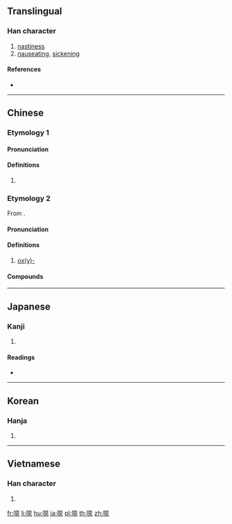 {{also|恶|𫫖|𫫇}}
==Translingual==
{{Han simplified forms|噁|𫫖|恶|ex=y}}

===Han character===
{{Han char|rn=30|rad=口|as=12|sn=15|four=61031|canj=RMMP|ids=⿰口惡}}

# [[nastiness]]
# [[nauseating]], [[sickening]]

====References====
* {{Han ref|kx=0208.050|dkj=04285|dj=0431.020|hdz=10681.050|uh=5641|ud=22081|bh=E4FA|bd=58618}}

----

==Chinese==

===Etymology 1===
{{zh-forms|s=恶|t2=惡}}

====Pronunciation====
{{zh-pron
|m=ě
|c=ok3,wu3
|h=pfs=
|md=
|mn=
|w=
|mc=y
|oc=y
|cat=
}}

====Definitions====
{{zh-hanzi}}

# {{zh-only used in|噁心/恶心}}

===Etymology 2===
{{zh-forms|s=𫫇}}
From {{der|zh|en|oxy-|ox(y)-}}.

====Pronunciation====
{{zh-pron
|m=è,ě,2nb=Taiwan
|c=ok3
|h=pfs=
|md=
|mn=
|w=
|mc=y
|oc=y
|cat=
}}

====Definitions====
{{zh-hanzi}}

# {{lb|zh|chemistry}} {{n-g|Used as a transliteration character:}} [[oxy-|ox(y)-]]

====Compounds====
{{zh-der|二噁烷|二噁英|噁丁環|噁唑|噁唑烷|噁庚因|噁庚英|噁唑啉}}

----

==Japanese==

===Kanji===
{{ja-kanji|grade=|rs=口12|style=ky|shin=𫫖}}

# {{defn|lang=ja|sort=口12}}

====Readings====
* {{ja-readings|on=[[お]] (o), [[う]] (u), [[あく]] (aku)|kun=[[おこる]] (okoru)}}

----

==Korean==

===Hanja===
{{ko-hanja|hangeul=오|rv=o|mr=o}}

# {{defn|lang=ko|sort=口12}}

----

==Vietnamese==

===Han character===
{{vi-hantu|[[ạc]]|rs=口12}}

# {{defn|lang=vi|sort=口12}}

[[fr:噁]]
[[li:噁]]
[[hu:噁]]
[[ja:噁]]
[[pl:噁]]
[[th:噁]]
[[zh:噁]]